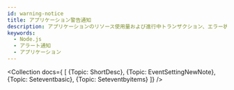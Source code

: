 ```yaml
---
id: warning-notice
title: アプリケーション警告通知
description: アプリケーションのリソース使用量および進行中トランザクション、エラー状況のイベント条件を通じて警告通知を送信します。
keywords:
  - Node.js
  - アラート通知
  - アプリケーション
---
```



<Collection docs={
  [
    {Topic: ShortDesc},
    {Topic: EventSettingNewNote},
    {Topic: Seteventbasic},
    {Topic: Seteventbyitems}
  ]} 
/>
